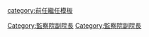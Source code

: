 {{Navbox
|name=中華民國監察院副院長
|title=[[中華民國]][[監察院]][[中華民國監察院副院長|副院長]]
|image=[[File:Flag of the Republic of China.svg|60px|中華民國國旗]]
|group1=[[國民政府]]時期
|list1=
[[陳果夫]] - [[丁惟汾]] - [[許崇智]] - [[劉尚清]] - [[黃紹竑]] - [[劉哲 (1880年)|劉　哲]]
|group2=[[行憲]]以後
|list2=
[[劉哲 (1880年)|劉　哲]] - [[梁上棟|-{梁}-上棟]] - [[李嗣璁]] - [[張維翰]] - [[周百鍊]] - [[黃尊秋]] - [[馬空群]] - [[林榮三]] - [[鄭水枝]] - [[陳孟鈴]] - [[陳進利]] - [[孫大川]]- [[李鴻鈞 (1959年)|李鴻鈞]]（現任）</center>
}}<includeonly>[[Category:監察院副院長]]</includeonly><noinclude>
[[category:前任繼任模板]]
[[Category:監察院副院長]]
</noinclude>